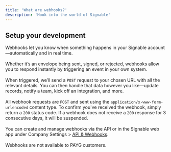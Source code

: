 ---
title: 'What are webhooks?'
description: 'Hook into the world of Signable'
---

## Setup your development

Webhooks let you know when something happens in your Signable account—automatically and in real time.<br>
<br>
Whether it’s an envelope being sent, signed, or rejected, webhooks allow you to respond instantly by 
triggering an event in your own system.<br>
<br>
When triggered, we’ll send a `POST` request to your chosen URL with all the relevant details. You can then 
handle that data however you like—update records, notify a team, kick off an integration, and more.<br>
<br>
All webhook requests are `POST` and sent using the `application/x-www-form-urlencoded` content type. To 
confirm you've received the webhook, simply return a `200` status code. If a webhook does not receive 
a `200` response for 3 consecutive days, it will be suspended.<br>
<br>
You can create and manage webhooks via the API or in the Signable web app under 
Company Settings > [API & Webhooks](https://signable.app/company-settings/developer).<br>
<br>
Webhooks are not available to PAYG customers.<br>
<br>